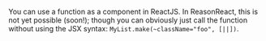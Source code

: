 You can use a function as a component in ReactJS. In ReasonReact, this is not yet possible (soon!); though you can obviously just call the function without using the JSX syntax: `MyList.make(~className="foo", [||])`.
